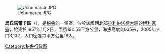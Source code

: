 [[Image:Uchumarca.JPG|right]]

'''烏丘馬爾卡區'''（{{lang-es|Distrito de Uchumarca}}），是[[秘魯|秘魯]]的一個區，位於該國西北部[[拉利伯塔德大區|拉利伯塔德大區]]的[[博利瓦省|博利瓦省]]，始建於1857年1月2日，面積190.53平方公里，海拔高度3,035米，2005年人口3,132，人口密度每平方公里16人。

{{Peru-geo-stub}}
[[Category:秘魯行政區|Category:秘魯行政區]]